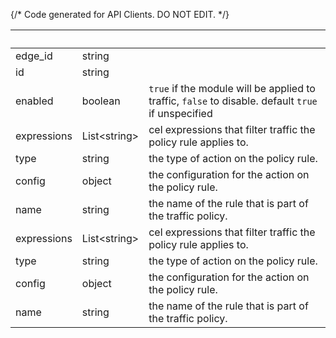 {/* Code generated for API Clients. DO NOT EDIT. */}

| &nbsp;      | &nbsp;             | &nbsp;                                                                                             |
| ----------- | ------------------ | -------------------------------------------------------------------------------------------------- |
| edge_id     | string             |                                                                                                    |
| id          | string             |                                                                                                    |
| enabled     | boolean            | `true` if the module will be applied to traffic, `false` to disable. default `true` if unspecified |
| expressions | List&lt;string&gt; | cel expressions that filter traffic the policy rule applies to.                                    |
| type        | string             | the type of action on the policy rule.                                                             |
| config      | object             | the configuration for the action on the policy rule.                                               |
| name        | string             | the name of the rule that is part of the traffic policy.                                           |
| expressions | List&lt;string&gt; | cel expressions that filter traffic the policy rule applies to.                                    |
| type        | string             | the type of action on the policy rule.                                                             |
| config      | object             | the configuration for the action on the policy rule.                                               |
| name        | string             | the name of the rule that is part of the traffic policy.                                           |
